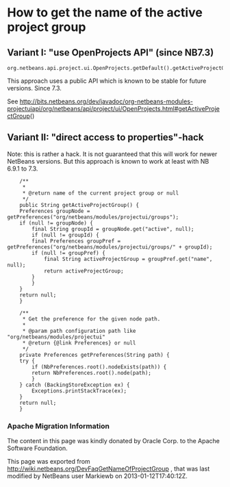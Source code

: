 <!--

    Licensed to the Apache Software Foundation (ASF) under one
    or more contributor license agreements.  See the NOTICE file
    distributed with this work for additional information
    regarding copyright ownership.  The ASF licenses this file
    to you under the Apache License, Version 2.0 (the
    "License"); you may not use this file except in compliance
    with the License.  You may obtain a copy of the License at

      http://www.apache.org/licenses/LICENSE-2.0

    Unless required by applicable law or agreed to in writing,
    software distributed under the License is distributed on an
    "AS IS" BASIS, WITHOUT WARRANTIES OR CONDITIONS OF ANY
    KIND, either express or implied.  See the License for the
    specific language governing permissions and limitations
    under the License.

-->
=How to get the name of the active project group=

==Variant I: "use OpenProjects API" (since NB7.3)==
<pre>
org.netbeans.api.project.ui.OpenProjects.getDefault().getActiveProjectGroup().getName()
</pre>
This approach uses a public API which is known to be stable for future versions. Since 7.3.

See http://bits.netbeans.org/dev/javadoc/org-netbeans-modules-projectuiapi/org/netbeans/api/project/ui/OpenProjects.html#getActiveProjectGroup()

==Variant II: "direct access to properties"-hack==
Note: this is rather a hack. It is not guaranteed that this will work for newer NetBeans versions. But this approach is known to work at least with NB 6.9.1 to 7.3.

<pre>
    /**
     *
     * @return name of the current project group or null
     */
    public String getActiveProjectGroup() {
	Preferences groupNode = getPreferences("org/netbeans/modules/projectui/groups");
	if (null != groupNode) {
	    final String groupId = groupNode.get("active", null);
	    if (null != groupId) {
		final Preferences groupPref = getPreferences("org/netbeans/modules/projectui/groups/" + groupId);
		if (null != groupPref) {
		    final String activeProjectGroup = groupPref.get("name", null);
		    return activeProjectGroup;
		}
	    }
	}
	return null;
    }

    /**
     * Get the preference for the given node path.
     *
     * @param path configuration path like "org/netbeans/modules/projectui"
     * @return {@link Preferences} or null
     */
    private Preferences getPreferences(String path) {
	try {
	    if (NbPreferences.root().nodeExists(path)) {
		return NbPreferences.root().node(path);
	    }
	} catch (BackingStoreException ex) {
	    Exceptions.printStackTrace(ex);
	}
	return null;
    }

</pre>

===Apache Migration Information===

The content in this page was kindly donated by Oracle Corp. to the
Apache Software Foundation.

This page was exported from http://wiki.netbeans.org/DevFaqGetNameOfProjectGroup , 
that was last modified by NetBeans user Markiewb 
on 2013-01-12T17:40:12Z.

